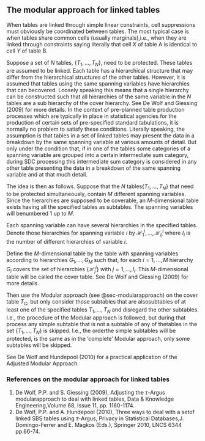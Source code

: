 ## The modular approach for linked tables {#sec-modularlinkedtables}

When tables are linked through simple linear constraints, cell suppressions must obviously be coordinated between tables. The most typical case is when tables share common cells (usually marginals),i.e., when they are linked through constraints saying literally that cell $X$ of table A is identical to cell $Y$ of table B.

Suppose a set of $N$ tables, $\{T_{1},\dots,T_{N}\}$, need to be protected. These tables are assumed to be linked. Each table has a hierarchical structure that may differ from the hierarchical structures of the other tables. However, it is assumed that tables using the same spanning variables have hierarchies that can becovered. Loosely speaking this means that a single hierarchy can be constructed such that all hierarchies of the same variable in the $N$ tables are a sub hierarchy of the cover hierarchy. See De Wolf and Giessing (2009) for more details. In the context of pre-planned table production processes which are typically in place in statistical agencies for the production of certain sets of pre-specified standard tabulations, it is normally no problem to satisfy these conditions. Literally speaking, the assumption is that tables in a set of linked tables may present the data in a breakdown by the same spanning variable at various amounts of detail. But only under the condition that, if in one of the tables some categories of a spanning variable are grouped into a certain intermediate sum category, during SDC processing this intermediate sum category is considered in any other table presenting the data in a breakdown of the same spanning variable and at that much detail.

The idea is then as follows. Suppose that the $N$ tables$\{T_{1},\dots,T_{N}\}$ that need to be protected simultaneously, contain $M$ different spanning variables. Since the hierarchies are supposed to be coverable, an $M$-dimensional table exists having all the specified tables as subtables. The spanning variables will benumbered 1 up to $M$.

Each spanning variable can have several hierarchies in the specified tables. Denote those hierarchies for spanning variable $i$ by $\mathcal{H}_{1}^{i},\dots,\mathcal{H}_{I_{i}}^{i}$ where $I_{i}$ is the number of different hierarchies of variable $i$.

Define the $M$-dimensional table by the table with spanning variables according to hierarchies $G_{1},\dots,G_{M}$  such that, for each $i = 1,\dots,M$  hierarchy $G_{i}$ covers the set of hierarchies $\{\mathcal{H}_{j}^{i}\}$ with $j = 1,\dots,I_{i}$. This $M$-dimensional table will be called the cover table. See De Wolf and Giessing (2009) for more details.

Then use the Modular approach (see @sec-modularapproach) on the cover table $T_{C}$, but only consider those subtables that are alsosubtables of at least one of the specified tables $T_{1},\dots,T_{N}$ and disregard the other subtables.
I.e., the procedure of the Modular approach is followed, but during that process any simple subtable that is not a subtable of any of thetables in the set $\{T_{1},\dots,T_{N}\}$  is skipped. I.e., the orderthe simple subtables will be protected, is the same as in the 'complete' Modular approach, only some subtables will be skipped.

See De Wolf and Hundepool (2010) for a practical application of the Adjusted Modular Approach.

### References on the modular approach for linked tables

1. De Wolf, P.P. and S. Giessing (2009), Adjusting the $\tau$-Argus modularapproach to deal with linked tables, Data & Knowledge Engineering,Volume 68, Issue 11, pp. 1160-1174.
2. De Wolf, P.P. and A. Hundepool (2010), Three ways to deal with a setof linked SBS tables using $\tau$-Argus, Privacy in Statistical Databases,J. Domingo-Ferrer and E. Magkos (Eds.), Springer 2010, LNCS 6344 pp.66-74.

